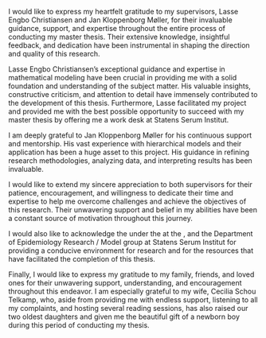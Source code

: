 \phantomsection
\section*{Acknowledgements}
\addcontentsline{toc}{section}{Acknowledgements}

I would like to express my heartfelt gratitude to my supervisors, Lasse Engbo Christiansen and Jan Kloppenborg Møller, for their invaluable guidance, support, and expertise throughout the entire process of conducting my master thesis. Their extensive knowledge, insightful feedback, and dedication have been instrumental in shaping the direction and quality of this research.

Lasse Engbo Christiansen's exceptional guidance and expertise in mathematical modeling have been crucial in providing me with a solid foundation and understanding of the subject matter. His valuable insights, constructive criticism, and attention to detail have immensely contributed to the development of this thesis. Furthermore, Lasse facilitated my project and provided me with the best possible opportunity to succeed with my master thesis by offering me a work desk at Statens Serum Institut.

I am deeply grateful to Jan Kloppenborg Møller for his continuous support and mentorship. His vast experience with hierarchical models and their application has been a huge asset to this project. His guidance in refining research methodologies, analyzing data, and interpreting results has been invaluable.

I would like to extend my sincere appreciation to both supervisors for their patience, encouragement, and willingness to dedicate their time and expertise to help me overcome challenges and achieve the objectives of this research. Their unwavering support and belief in my abilities have been a constant source of motivation throughout this journey.

I would also like to acknowledge the \sectiondescriber under the \departmentdescriber at the \universitydescriber, and the Department of Epidemiology Research / Model group at Statens Serum Institut for providing a conducive environment for research and for the resources that have facilitated the completion of this thesis.

Finally, I would like to express my gratitude to my family, friends, and loved ones for their unwavering support, understanding, and encouragement throughout this endeavor. I am especially grateful to my wife, Cecilia Schou Telkamp, who, aside from providing me with endless support, listening to all my complaints, and hosting several reading sessions, has also raised our two oldest daughters and given me the beautiful gift of a newborn boy during this period of conducting my thesis.

\clearpage 